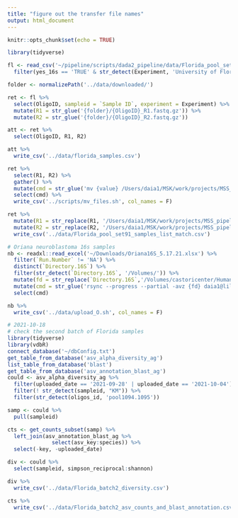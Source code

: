```yaml
---
title: "figure out the transfer file names"
output: html_document
---
```


```r
knitr::opts_chunk$set(echo = TRUE)
```

```r
library(tidyverse)
```

```r
fl <- read_csv('~/pipeline/scripts/dada2_pipeline/data/Florida_pool_set91_samples_list.csv') %>% 
  filter(yes_16s == 'TRUE' & str_detect(Experiment, 'University of Florida'))

folder <- normalizePath('../data/downloaded/')

ret <- fl %>% 
  select(OligoID, sampleid = `Sample ID`, experiment = Experiment) %>% 
  mutate(R1 = str_glue('{folder}/{OligoID}_R1.fastq.gz')) %>% 
  mutate(R2 = str_glue('{folder}/{OligoID}_R2.fastq.gz')) 

att <- ret %>% 
  select(OligoID, R1, R2)

att %>% 
  write_csv('../data/florida_samples.csv')

ret %>% 
  select(R1, R2) %>% 
  gather() %>% 
  mutate(cmd = str_glue('mv {value} /Users/daia1/MSK/work/projects/MSS_pipeline-/scripts/dada2_pipeline/data/downloaded/send')) %>% 
  select(cmd) %>% 
  write_csv('../scripts/mv_files.sh', col_names = F)

ret %>% 
  mutate(R1 = str_replace(R1, '/Users/daia1/MSK/work/projects/MSS_pipeline-/scripts/dada2_pipeline/data/downloaded/','')) %>% 
  mutate(R2 = str_replace(R2, '/Users/daia1/MSK/work/projects/MSS_pipeline-/scripts/dada2_pipeline/data/downloaded/','')) %>% 
  write_csv('../data/Florida_pool_set91_samples_list_match.csv')

```

```r
# Oriana neuroblastoma 16s samples
nb <- readxl::read_excel('~/Downloads/Oriana16S_5.17.21.xlsx') %>% 
  filter(`Run.Number` != 'NA') %>% 
  distinct(`Directory.16S`) %>% 
  filter(str_detect(`Directory.16S`, '/Volumes/')) %>%
  mutate(fd = str_replace(`Directory.16S`,'/Volumes/castoricenter/Human.Sequencing.Data/Miseq/','')) %>% 
  mutate(cmd = str_glue('rsync --progress --partial -avz {fd} daia1@lilac.mkscc.org:~/my_workdir/samples/amplicon')) %>% 
  select(cmd)

nb %>% 
  write_csv('../data/upload_O.sh', col_names = F)
```


```r
# 2021-10-18
# check the second batch of Florida samples
library(tidyverse)
library(vdbR)
connect_database('~/dbConfig.txt')
get_table_from_database('asv_alpha_diversity_ag')
list_table_from_database('blast')
get_table_from_database('asv_annotation_blast_ag')
could <- asv_alpha_diversity_ag %>% 
  filter(uploaded_date == '2021-09-28' | uploaded_date == '2021-10-04') %>% 
  filter(! str_detect(sampleid, "KM")) %>% 
  filter(str_detect(oligos_id, 'pool1094.1095')) 

samp <- could %>% 
  pull(sampleid)

cts <- get_counts_subset(samp) %>% 
  left_join(asv_annotation_blast_ag %>% 
              select(asv_key:species)) %>% 
  select(-key, -uploaded_date)

div <- could %>% 
  select(sampleid, simpson_reciprocal:shannon)  

div %>% 
  write_csv('../data/Florida_batch2_diversity.csv')

cts %>% 
  write_csv('../data/Florida_batch2_asv_counts_and_blast_annotation.csv')
```

